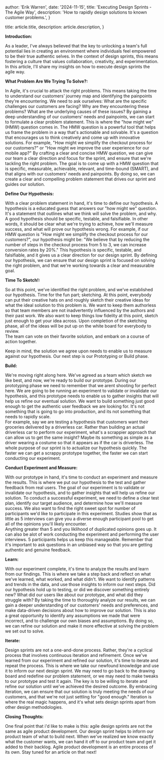 
  author: 'Erik Warren',
  date: '2024-11-15',
  title: 'Executing Design Sprints - The Agile Way',
  description:
    'How to rapidly design solutions to known customer problems.',
}

  title: article.title,
  description: article.description,
}


**Introduction:**


As a leader, I've always believed that the key to unlocking a team's full potential lies in creating an environment where individuals 
feel empowered to be their true authentic selves. In the context of design sprints, this means fostering a culture that values collaboration, 
creativity, and experimentation. In this article, I'll share my insights on how to execute design sprints the agile way.


**What Problem Are We Trying To Solve?:**


In Agile, it's crucial to attack the right problems. This means taking the time to understand our customers' journey map and identifying the 
painpoints they're encountering. We need to ask ourselves: What are the specific challenges our customers are facing? Why are they encountering 
these problems? What are the underlying causes of these issues? By gaining a deep understanding of our customers' needs and painpoints, we can 
start to formulate a clear problem statement. This is where the "how might we" (HMW) question comes in. The HMW question is a powerful tool that 
helps us frame the problem in a way that's actionable and solvable. It's a question that encourages us to think creatively and come up with 
innovative solutions. For example, "How might we simplify the checkout process for our customers?" or "How might we improve the user experience 
for our mobile app?" By crafting a clear and concise HMW question, we can give our team a clear direction and focus for the sprint, and ensure 
that we're tackling the right problem. The goal is to come up with a HMW question that is specific, measurable, achievable, relevant, and time-bound 
(SMART), and that aligns with our customers' needs and painpoints. By doing so, we can create a clear and compelling problem statement that drives 
our sprint and guides our solution. 

**Define Our Hypothesis:**


With a clear problem statement in hand, it's time to define our hypothesis. A hypothesis is a educated guess that answers our "how might we" question. 
It's a statement that outlines what we think will solve the problem, and why. A good hypothesis should be specific, testable, and falsifiable. In 
other words, it should be clear what we're trying to achieve, how we'll measure success, and what will prove our hypothesis wrong. For example, if 
our HMW question is "How might we simplify the checkout process for our customers?", our hypothesis might be: "We believe that by reducing the number 
of steps in the checkout process from 5 to 3, we can increase conversion rates by 20%." This hypothesis is specific, testable, and falsifiable, and 
it gives us a clear direction for our design sprint. By defining our hypothesis, we can ensure that our design sprint is focused on solving the right 
problem, and that we're working towards a clear and measurable goal.


**Time To Sketch!:**


So at this point, we've identified the right problem, and we've established our hypothesis.  Time for the fun part; sketching.  At this point, everybody
can put their creative hats on and roughly sketch their creative ideas for what the ideal solution to this problem is.  We want to keep them authorless 
so that team members are not inadvertently influenced by the authors and their past work.  We also want to keep things low fidelity at this point, sketch 
just enough to get your idea across. Upon completion of the sketching phase, all of the ideas will be put up on the white board for everybody to review.  
The team can vote on their favorite solution, and embark on a course of action together.  

Keep in mind, the solution we agree upon needs to enable us to measure against our hypothesis.  Our next step is our Prototyping or Build phase.


**Build:**


We're moving right along here.  We've agreed as a team which sketch we like best, and now, we're ready to build our prototype.  During our prototyping phase 
we need to remember that we arent shooting for perfect here.  We are going to be running an experiment to validate or invalidate our hypothesis, and this 
prototype needs to enable us to gather insights that will help us refine our eventual solution.  We want to build something just good enough to get the authentic 
user feedback we are looking for. It's not something that is going to go into production, and its not something that needs to rapidly scale.  
For example, say we are testing a hypothesis that customers want their groceries delivered by a driverless car.  Rather than building an actual driverless 
car to perform our experiment, what's a scrappier approach that can allow us to get the same insight?  Maybe its something as simple as a driver wearing a 
costume so that it appears as if the car is driverless. The whole purpose of our sprint is to actualize our hypothesis quickly.  The faster we can get a 
scrappy prototype together, the faster we can start conducting our experiment.


**Conduct Experiment and Measure:**


With our prototype in hand, it's time to conduct an experiment and measure the results. This is where we put our hypothesis to the test and gather feedback from real users. 
The goal of our experiment is to validate or invalidate our hypothesis, and to gather insights that will help us refine our solution. To conduct a successful experiment, 
we need to define a clear test plan, identify our target audience, and determine how we'll measure success. We also want to find the right sweet spot for number of participants we'd 
like to participate in this experiment.  Studies show that as little as 5 interviews can give you a diverse enough participant pool to get all of the opinions you'll likely encounter.  
Anything greater than 5 and you liklihood of duplicated opinions goes up.  It can also be alot of work conducting the experiment and performing the user interviews.  5 participants 
helps us keep this manageable. Remember that it's important to ask questions in an unbiased way so that you are getting authentic and genuine feedback.


**Learn:**


With our experiment complete, it's time to analyze the results and learn from our findings. This is where we take a step back and reflect on what we've learned, what worked, 
and what didn't. We want to identify patterns and trends in the data, and use those insights to inform our next steps. Did our hypothesis hold up to testing, or did we 
discover something entirely new? What did our users like about our prototype, and what did they struggle with? By taking the time to thoroughly analyze our results, 
we can gain a deeper understanding of our customers' needs and preferences, and make data-driven decisions about how to improve our solution. This is also a great 
opportunity to identify any assumptions we made that were incorrect, and to challenge our own biases and assumptions. By doing so, we can refine our solution and make 
it more effective at solving the problem we set out to solve.


**Iterate:**

Design sprints are not a one-and-done process. Rather, they're a cyclical process that involves continuous iteration and refinement. Once we've learned from our experiment 
and refined our solution, it's time to iterate and repeat the process. This is where we take our newfound knowledge and use it to inform our next design sprint. We may 
need to go back to the drawing board and redefine our problem statement, or we may need to make tweaks to our prototype and test it again. The key is to be willing to 
iterate and refine our solution until we've achieved the desired outcome. By embracing iteration, we can ensure that our solution is truly meeting the needs of our customers, 
and that we're not just settling for "good enough." Iteration is where the real magic happens, and it's what sets design sprints apart from other design methodologies. 


**Closing Thoughts:**


One final point that i'd like to make is this: agile design sprints are not the same as agile product development.  Our design sprint helps to inform our product team of what 
to build next.  When we've realized we know exactly what the customer wants, we can hand it off to our product team and get it added to their backlog.  Agile product development 
is an entire process of its own.  Stay tuned for an article on that next!